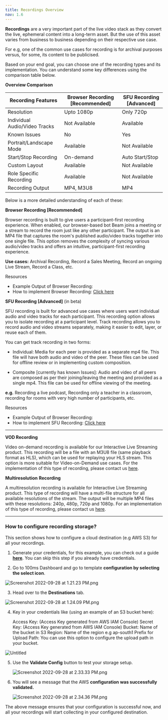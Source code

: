 ```yaml
---
title: Recordings Overview
nav: 1.6
---
```


**Recordings** are a very important part of the live video stack as they convert the live, ephemeral content into a long-term asset. But the use of this asset varies from business to business depending on their respective use case.

For e.g, one of the common use cases for recording is for archival purposes versus, for some, its content to be publicised.

Based on your end goal, you can choose one of the recording types and its implementation. You can understand some key differences using the comparison table below.

**Overview Comparison**

| Recording Features  | Browser Recording [Recommended] | SFU Recording [Advanced] |
| --- | --- | --- |
| Resolution | Upto 1080p | Only 720p |
| Individual Audio/Video Tracks  | Not Available | Available |
| Known Issues | No | Yes |
| Portrait/Landscape Mode  | Available | Not Available |
| Start/Stop Recording | On-demand | Auto Start/Stop |
| Custom Layout | Available | Not Available |
| Role Specific Recording | Available | Not Available |
| Recording Output | MP4, M3U8 | MP4 |


Below is a more detailed understanding of each of these:

**Browser Recording [Recommended]**

Browser recording is built to give users a participant-first recording experience. When enabled, our browser-based bot Beam joins a meeting or a stream to record the room just like any other participant. The output is an MP4 file that captures the room's published audio/video tracks together into one single file. This option removes the complexity of syncing various audio/video tracks and offers an intuitive, participant-first recording experience.

**Use cases:** Archival Recording, Record a Sales Meeting, Record an ongoing Live Stream, Record a Class, etc.

Resources

- Example Output of Browser Recording:
- How to implement Browser Recording: [Click here](https://www.100ms.live/docs/server-side/v2/Destinations/rtmp-streaming-and-browser-recording)

**SFU Recording [Advanced]** (in beta)

SFU recording is built for advanced use cases where users want individual audio and video tracks for each participant. This recording option allows you to isolate recording at a participant level. Track recording allows you to record audio and video streams separately, making it easier to edit, layer, or reuse each of them.

You can get track recording in two forms:

- Individual: Media for each peer is provided as a separate mp4 file. This file will have both audio and video of the peer. These files can be used for offline review or in implementing custom composition.

- Composite [currently has known Issues]: Audio and video of all peers are composed as per their joining/leaving the meeting and provided as a single mp4. This file can be used for offline viewing of the meeting.

**e.g.** Recording a live podcast, Recording only a teacher in a classroom, recording for rooms with very high number of participants, etc.

Resources

- Example Output of Browser Recording:
- How to implement SFU Recording: [Click here](https://www.100ms.live/docs/server-side/v2/Destinations/recording)
****

**VOD Recording**

Video on-demand recording is available for our Interactive Live Streaming product. This recording will be a file with an M3U8 file (same playback format as HLS), which can be used for replaying your HLS stream. This option is more suitable for Video-on-Demand use cases. For the implementation of this type of recording, please contact us [here](https://www.100ms.live/contact).

**Multiresolution** **Recording**

A multiresolution recording is available for Interactive Live Streaming product. This type of recording will have a multi-file structure for all available resolutions of the stream. The output will be multiple MP4 files with these resolutions: 240p, 480p, 720p and 1080p. For an implementation of this type of recording, please contact us [here](https://www.100ms.live/contact).

---

### How to configure recording storage?

This section shows how to configure a cloud destination (e.g AWS S3) for all your recordings.

1. Generate your credentials, for this example, you can check out a guide **[here](https://docs.aws.amazon.com/IAM/latest/UserGuide/id_credentials_access-keys.html)**. You can skip this step if you already have credentials.
&nbsp;

2. Go to 100ms Dashboard and go to template **configuration by selecting the select icon**.
&nbsp;

  ![Screenshot 2022-09-28 at 1.21.23 PM.png](https://100msscreenshotbucket.s3.ap-south-1.amazonaws.com/Screenshot+2022-09-28+at+1.21.23+PM.png)
&nbsp;
&nbsp;

3. Head over to the **Destinations** tab.
&nbsp;

  ![Screenshot 2022-09-28 at 1.24.09 PM.png](https://100msscreenshotbucket.s3.ap-south-1.amazonaws.com/Screenshot+2022-09-28+at+1.24.09+PM.png)
&nbsp;
&nbsp;

4. Key in your credentials like (using an example of an S3 bucket here):
  &nbsp;

    Access Key: (Access Key generated from AWS IAM Console)
    Secret Key: (Access Key generated from AWS IAM Console)
    Bucket: Name of the bucket in S3
    Region: Name of the region e.g ap-south1
    Prefix for Upload Path: You can use this option to configure the upload path in your bucket.
&nbsp;

  ![Untitled](https://100msscreenshotbucket.s3.ap-south-1.amazonaws.com/Untitled+(1).png)
&nbsp;
&nbsp;

5. Use the **Validate Config** button to test your storage setup.
&nbsp;

    ![Screenshot 2022-09-28 at 2.33.33 PM.png](https://100msscreenshotbucket.s3.ap-south-1.amazonaws.com/Screenshot+2022-09-28+at+2.33.33+PM.png)
&nbsp;
&nbsp;

6. You will see a message that the AWS **configuration was successfully validated.**
&nbsp;

    ![Screenshot 2022-09-28 at 2.34.36 PM.png](https://100msscreenshotbucket.s3.ap-south-1.amazonaws.com/Screenshot+2022-09-28+at+2.34.36+PM.png)
&nbsp;
&nbsp;

The above message ensures that your configuration is successful now, and all your recordings will start collecting in your configured destination.
